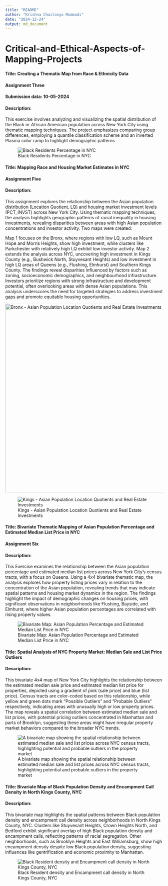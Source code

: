 ```yaml
---
title: "README"
author: "Krishna Chaitanya Mummadi"
date: "2024-12-24"
output: md_document
---
```


# Critical-and-Ethical-Aspects-of-Mapping-Projects


#### Title: Creating a Thematic Map from Race & Ethnicity Data
#### Assignment Three
#### Submission data: 10-05-2024
#### Description: 
This exercise involves analyzing and visualizing the spatial distribution of the Black or African American population across New York City using thematic mapping techniques. The project emphasizes comparing group differences, employing a quantile classification scheme and an inverted Plasma color ramp to highlight demographic patterns

![Black Residents Percentage in NYC](Maps_images/Exercise3.png)



#### Title: Mapping Race and Housing Market Estimates in NYC
#### Assignment Five

#### Description:
This assignment explores the relationship between the Asian population distribution (Location Quotient, LQ) and housing market investment levels (PCT_INVST) across New York City. Using thematic mapping techniques, the analysis highlights geographic patterns of racial inequality in housing investments, revealing disparities between areas with high Asian population concentrations and investor activity.
Two maps were created:

Map 1 focuses on the Bronx, where regions with low LQ, such as Mount Hope and Morris Heights, show high investment, while clusters like Parkchester with relatively high LQ exhibit low investor activity.
Map 2 extends the analysis across NYC, uncovering high investment in Kings County (e.g., Bushwick North, Stuyvesant Heights) and low investment in high LQ areas of Queens (e.g., Flushing, Elmhurst) and Southern Kings County.
The findings reveal disparities influenced by factors such as zoning, socioeconomic demographics, and neighbourhood infrastructure. Investors prioritize regions with strong infrastructure and development potential, often overlooking areas with dense Asian populations. This analysis underscores the need for targeted strategies to address investment gaps and promote equitable housing opportunities.

<img src="Maps_images/Exercise5_1.png" alt="Bronx - Asian Population Location Quotients and Real Estate Investments" width="600" height="600">



![Kings - Asian Population Location Quotients and Real Estate Investments](Maps_images/Exercise5_1.png)





#### Title: Bivariate Thematic Mapping of Asian Population Percentage and Estimated Median List Price in NYC

#### Assignment Six
#### Description:
This Exercise examines the relationship between the Asian population percentage and estimated median list prices across New York City's census tracts, with a focus on Queens. Using a 4x4 bivariate thematic map, the analysis explores how property listing prices vary in relation to the concentration of the Asian population, revealing trends that may indicate spatial patterns and housing market dynamics in the region. The findings highlight the impact of demographic changes on housing prices, with significant observations in neighborhoods like Flushing, Bayside, and Elmhurst, where higher Asian population percentages are correlated with rising property values.

![Bivariate Map: Asian Population Percentage and Estimated Median List Price in NYC](Maps_images/Exercise6.jpg)




#### Title: Spatial Analysis of NYC Property Market: Median Sale and List Price Outliers

#### Description:
This bivariate 4x4 map of New York City highlights the relationship between the estimated median sale price and estimated median list price for properties, depicted using a gradient of pink (sale price) and blue (list price). Census tracts are color-coded based on this relationship, while yellow and green dots mark "Possible Outliers" and "Probable Outliers" respectively, indicating areas with unusually high or low property prices. The map reveals a spatial correlation between estimated median sale and list prices, with potential pricing outliers concentrated in Manhattan and parts of Brooklyn, suggesting these areas might have irregular property market behaviors compared to the broader NYC trends.

![A bivariate map showing the spatial relationship between estimated median sale and list prices across NYC census tracts, highlighting potential and probable outliers in the property market](Maps_images/outliermap.jpg)




#### Title: Bivariate Map of Black Population Density and Encampment Call Density in North Kings County, NYC

#### Description: 
This bivariate map highlights the spatial patterns between Black population density and encampment call density across neighborhoods in North Kings County, NYC. Clusters like Stuyvesant Heights, Crown Heights North, and Bedford exhibit significant overlap of high Black population density and encampment calls, reflecting patterns of racial segregation. Other neighborhoods, such as Brooklyn Heights and East Williamsburg, show high encampment density despite low Black population density, suggesting influences like gentrification and economic proximity to Manhattan.

![Black Resident density and Encampment call density in North Kings County, NYC](Maps_images/finalproject.jpg)













